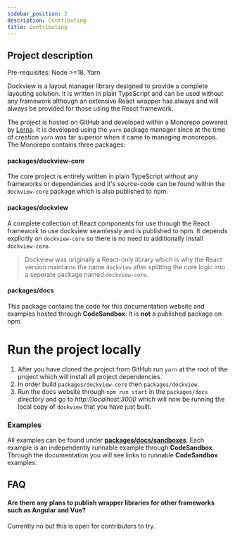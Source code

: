 ```yaml
---
sidebar_position: 2
description: Contributing
title: Contributing
---
```


## Project description

Pre-requisites: Node >=18, Yarn

Dockview is a layout manager library designed to provide a complete layouting solution.
It is written in plain TypeScript and can be used without any framework although
an extensive React wrapper has always and will always be provided for those using the React framework.

The project is hosted on GitHub and developed within a Monorepo powered by [Lerna](https://github.com/lerna/lerna).
It is developed using the `yarn` package manager since at the time of creation `yarn` was far superior when it came to managing monorepos.
The Monorepo contains three packages:

#### packages/dockview-core

The core project is entirely written in plain TypeScript without any frameworks or dependencies and it's source-code can be found
within the `dockview-core` package which is also published to npm.

#### packages/dockview

A complete collection of React components for use through the React framework to use dockview seamlessly
and is published to npm. It depends explicitly on `dockview-core` so there is no need to additionally install `dockview-core`.

> Dockview was originally a React-only library which is why the React version maintains the name `dockview` after
> splitting the core logic into a seperate package named `dockview-core`.

#### packages/docs

This package contains the code for this documentation website and examples hosted through **CodeSandbox**. It is **not** a published package on npm.

# Run the project locally

1. After you have cloned the project from GitHub run `yarn` at the root of the project which will install all project dependencies.
2. In order build `packages/dockview-core` then `packages/dockview`.
3. Run the docs website through `npm run start` in the `packages/docs` directory and go to _http://localhost:3000_ which
   will now be running the local copy of `dockview` that you have just built.

### Examples

All examples can be found under [**packages/docs/sandboxes**](https://github.com/mathuo/dockview/tree/master/packages/docs/sandboxes).
Each example is an independently runnable example through **CodeSandbox**.
Through the documentation you will see links to runnable **CodeSandbox** examples.

## FAQ

#### Are there any plans to publish wrapper libraries for other frameworks such as Angular and Vue?

Currently no but this is open for contributors to try.
